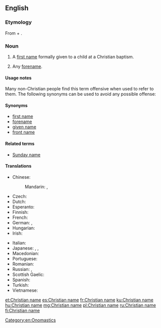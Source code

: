 ==English==

===Etymology===
From {{term|Christian}} + {{term|name}}.

===Noun===
{{en-noun|head=[[Christian]] [[name]]}}

# A [[first name]] formally given to a child at a Christian baptism.
# {{context|by extension|lang=en}} Any [[forename]].

====Usage notes====
Many non-Christian people find this term offensive when used to refer to them. The following synonyms can be used to avoid any possible offense:

====Synonyms====
* [[first name]]
* [[forename]]
* [[given name]]
* [[front name]]

====Related terms====
* [[Sunday name]]

====Translations====
<!-- The translations below are for the Christian sense only. For translations in the sense of "forename", see [[forename]]. This will help maintain consistency and reduce redundancy. -->

{{trans-top|first name at Christian baptism}}
* Chinese:
*: Mandarin: {{t|cmn|教名|tr=jiàomíng|sc=Hani}} {{qualifier|religious name}}, {{t+|cmn|名字|tr=míngzi|sc=Hani}}
* Czech: {{t+|cs|křestní jméno|n}}
* Dutch: {{t|nl|doopnaam|m}}
* Esperanto: {{t|eo|baptonomo}}
* Finnish: {{t|fi|ristimänimi}}
* French: {{t+|fr|nom de baptême|m}}
* German: {{t|de|Taufname|m}}, {{t+|de|Vorname|m}}
* Hungarian: {{t+|hu|keresztnév}}
* Irish: {{t|ga|ainm baiste|m}}
{{trans-mid}}
* Italian: {{t|it|nome di battesimo|m}}
* Japanese: {{t|ja|クリスチャンネーム|tr=Kurisuchan nēmu|sc=Jpan}}, {{t|ja|洗礼名|tr=せんれいめい, senreimei|sc=Jpan}}, {{t+|ja|名前|tr=なまえ, namae|sc=Jpan}}
* Macedonian: {{t|mk|ќрсно и́ме|n|sc=Cyrl}}
* Portuguese: {{t|pt|nome de batismo|f}}
* Romanian: {{t+|ro|nume de botez}}
* Russian: {{t|ru|[[и́мя]], [[данный|да́нное]] [[при]] [[крещение|креще́нии]]|n}}, {{t+|ru|и́мя|n}}
* Scottish Gaelic: {{t|gd|ainm-baistidh|m}}
* Spanish: {{t+|es|nombre de pila|m}}
* Turkish: {{t|tr|vaftiz adı}}
* Vietnamese: {{t+|vi|tên thánh}}
{{trans-bottom}}

{{trans-see|any forename|forename}}

[[Category:en:Onomastics]]

[[et:Christian name]]
[[es:Christian name]]
[[fr:Christian name]]
[[ku:Christian name]]
[[hu:Christian name]]
[[mg:Christian name]]
[[pl:Christian name]]
[[ru:Christian name]]
[[fi:Christian name]]